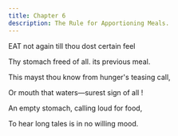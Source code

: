 ```yaml
---
title: Chapter 6
description: The Rule for Apportioning Meals.
---
```


<span className="cap">EAT</span> not again till thou dost certain feel

Thy stomach freed of all. its previous meal.

This mayst thou know from hunger's teasing call,

Or mouth that waters—surest sign of all !

An empty stomach, calling loud for food,

To hear long tales is in no willing mood.